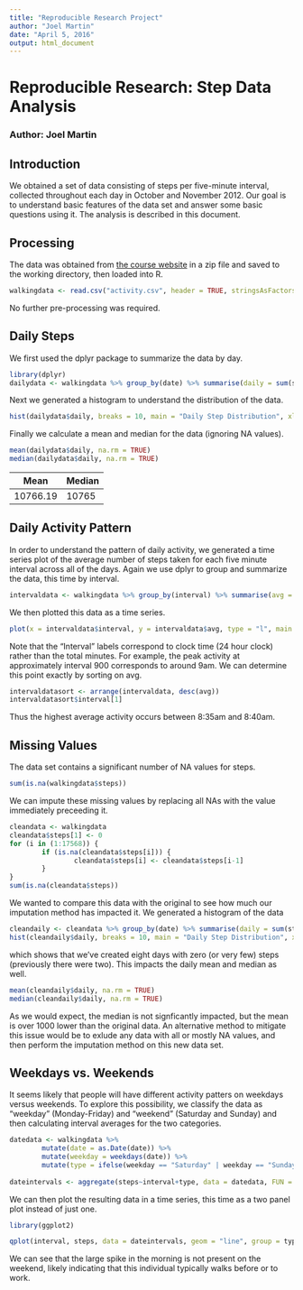 ```yaml
---
title: "Reproducible Research Project"
author: "Joel Martin"
date: "April 5, 2016"
output: html_document
---
```


# Reproducible Research: Step Data Analysis
### Author: Joel Martin

## Introduction

We obtained a set of data consisting of steps per five-minute interval, collected throughout each day in October and November 2012. Our goal is to understand basic features of the data set and answer some basic questions using it. The analysis is described in this document.

## Processing

The data was obtained from [the course website](https://d396qusza40orc.cloudfront.net/repdata%2Fdata%2Factivity.zip) in a zip file and saved to the working directory, then loaded into R. 

```r
walkingdata <- read.csv("activity.csv", header = TRUE, stringsAsFactors = FALSE)
```

No further pre-processing was required.

## Daily Steps

We first used the dplyr package to summarize the data by day. 

```r
library(dplyr)
dailydata <- walkingdata %>% group_by(date) %>% summarise(daily = sum(steps))
```

Next we generated a histogram to understand the distribution of the data. 

```r
hist(dailydata$daily, breaks = 10, main = "Daily Step Distribution", xlab = "Steps")
```

Finally we calculate a mean and median for the data (ignoring NA values).

```r
mean(dailydata$daily, na.rm = TRUE)
median(dailydata$daily, na.rm = TRUE)
```
Mean    |Median
------- |--------
10766.19|10765

## Daily Activity Pattern

In order to understand the pattern of daily activity, we generated a time series plot of the average number of steps taken for each five minute interval across all of the days. Again we use dplyr to group and summarize the data, this time by interval.

```r
intervaldata <- walkingdata %>% group_by(interval) %>% summarise(avg = mean(steps, na.rm = TRUE))
```

We then plotted this data as a time series.

```r
plot(x = intervaldata$interval, y = intervaldata$avg, type = "l", main = "Daily Activity", xlab = "Interval", ylab = "Steps During Interval")
```

Note that the "Interval" labels correspond to clock time (24 hour clock) rather than the total minutes. For example, the peak activity at approximately interval 900 corresponds to around 9am. We can determine this point exactly by sorting on avg. 

```r
intervaldatasort <- arrange(intervaldata, desc(avg))
intervaldatasort$interval[1]
```

Thus the highest average activity occurs between 8:35am and 8:40am.

## Missing Values

The data set contains a significant number of NA values for steps.

```r
sum(is.na(walkingdata$steps))
```

We can impute these missing values by replacing all NAs with the value immediately preceeding it. 

```r
cleandata <- walkingdata
cleandata$steps[1] <- 0
for (i in (1:17568)) {
        if (is.na(cleandata$steps[i])) {
                cleandata$steps[i] <- cleandata$steps[i-1]
        }
}
sum(is.na(cleandata$steps))
```

We wanted to compare this data with the original to see how much our imputation method has impacted it. We generated a histogram of the data

```r
cleandaily <- cleandata %>% group_by(date) %>% summarise(daily = sum(steps))
hist(cleandaily$daily, breaks = 10, main = "Daily Step Distribution", xlab = "Steps")
```

which shows that we've created eight days with zero (or very few) steps (previously there were two). This impacts the daily mean and median as well. 

```r
mean(cleandaily$daily, na.rm = TRUE)
median(cleandaily$daily, na.rm = TRUE)
```

As we would expect, the median is not signficantly impacted, but the mean is over 1000 lower than the original data. An alternative method to mitigate this issue would be to exlude any data with all or mostly NA values, and then perform the imputation method on this new data set. 

## Weekdays vs. Weekends

It seems likely that people will have different activity patters on weekdays versus weekends. To explore this possibility, we classify the data as "weekday" (Monday-Friday) and "weekend" (Saturday and Sunday) and then calculating interval averages for the two categories. 

```r
datedata <- walkingdata %>% 
        mutate(date = as.Date(date)) %>% 
        mutate(weekday = weekdays(date)) %>% 
        mutate(type = ifelse(weekday == "Saturday" | weekday == "Sunday", "weekend","weekday"))
        
dateintervals <- aggregate(steps~interval+type, data = datedata, FUN = function (x) {mean(x,na.rm=T)})
```

We can then plot the resulting data in a time series, this time as a two panel plot instead of just one. 

```r
library(ggplot2)
```

```r
qplot(interval, steps, data = dateintervals, geom = "line", group = type) + facet_grid(type~.)
```

We can see that the large spike in the morning is not present on the weekend, likely indicating that this individual typically walks before or to work. 







